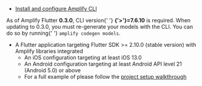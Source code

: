 - [Install and configure Amplify CLI](https://docs.amplify.aws/cli/start/install)

<Callout warning>
  As of Amplify Flutter <strong>0.3.0</strong>, CLI version{' '}
  <strong>{'>'}=7.6.10</strong> is required. When updating to 0.3.0, you must
  re-generate your models with the CLI. You can do so by running{' '}
  <code>amplify codegen models</code>.
</Callout>

- A Flutter application targeting Flutter SDK >= 2.10.0 (stable version) with Amplify libraries integrated
  - An iOS configuration targeting at least iOS 13.0
  - An Android configuration targeting at least Android API level 21 (Android 5.0) or above
  - For a full example of please follow the [project setup walkthrough](/lib-v1/project-setup/create-application)

